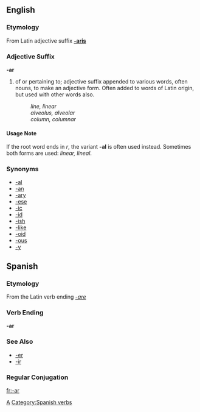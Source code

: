 ==English==
===Etymology===
From Latin adjective suffix '''[[-aris]]'''
===Adjective Suffix===
[[Category:English suffixes|A]]
'''-ar'''

# of or pertaining to; adjective suffix appended to various words, often nouns, to make an adjective form.  Often added to words of Latin origin, but used with other words also.
#: ''line, linear''
#: ''alveolus, alveolar''
#: ''column, columnar''

====Usage Note====
If the root word ends in ''r'', the variant '''-al''' is often used instead.  Sometimes both forms are used: ''linear, lineal''.

===Synonyms===
*[[-al]]
*[[-an]]
*[[-ary]]
*[[-ese]]
*[[-ic]]
*[[-id]]
*[[-ish]]
*[[-like]]
*[[-oid]]
*[[-ous]]
*[[-y]]

== Spanish ==
=== Etymology ===
From the Latin verb ending ''[[-are]]''
=== Verb Ending ===
'''-ar'''

=== See Also ===
*[[-er]]
*[[-ir]]

=== Regular Conjugation ===
{{template:Es:-ar|-}}
[[Category:Spanish verbs]]


[[fr:-ar]]